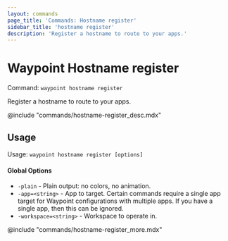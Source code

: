 ```yaml
---
layout: commands
page_title: 'Commands: Hostname register'
sidebar_title: 'hostname register'
description: 'Register a hostname to route to your apps.'
---
```


# Waypoint Hostname register

Command: `waypoint hostname register`

Register a hostname to route to your apps.

@include "commands/hostname-register_desc.mdx"

## Usage

Usage: `waypoint hostname register [options]`

#### Global Options

- `-plain` - Plain output: no colors, no animation.
- `-app=<string>` - App to target. Certain commands require a single app target for Waypoint configurations with multiple apps. If you have a single app, then this can be ignored.
- `-workspace=<string>` - Workspace to operate in.

@include "commands/hostname-register_more.mdx"
